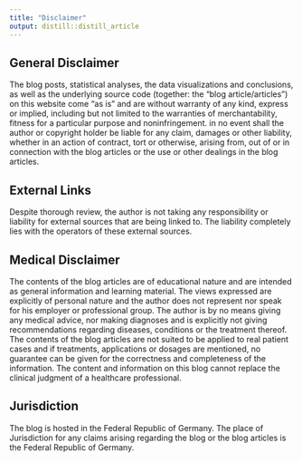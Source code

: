 ```yaml
---
title: "Disclaimer"
output: distill::distill_article
---
```


## General Disclaimer
The blog posts, statistical analyses, the data visualizations and conclusions, as well as the underlying source code (together: the "blog article/articles") on this website come "as is" and are without warranty of any kind, express or implied, including but not limited to the warranties of merchantability, fitness for a particular purpose and noninfringement. in no event shall the  author or copyright holder be liable for any claim, damages or other liability, whether in an action of contract, tort or otherwise, arising from, out of or in connection with the blog articles or the use or other dealings in the blog articles.

## External Links
Despite thorough review, the author is not taking any responsibility or liability for external sources that are being linked to. The liability completely lies with the operators of these external sources.

## Medical Disclaimer
The contents of the blog articles are of educational nature and are intended as general information and learning material. The views expressed are explicitly of personal nature and the author does not represent nor speak for his employer or professional group. The author is by no means giving any medical advice, nor making diagnoses and is explicitly not giving recommendations regarding diseases, conditions or the treatment thereof. The contents of the blog articles are not suited to be applied to real patient cases and if treatments, applications or dosages are mentioned, no guarantee can be given for the correctness and completeness of the information. The content and information on this blog cannot replace the clinical judgment of a healthcare professional.

## Jurisdiction
The blog is hosted in the Federal Republic of Germany. The place of Jurisdiction for any claims arising regarding the blog or the blog articles is the Federal Republic of Germany.
